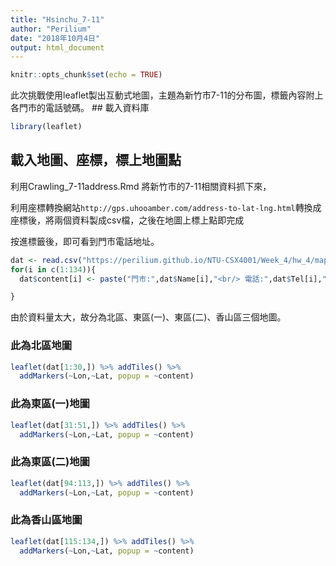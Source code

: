 ```yaml
---
title: "Hsinchu_7-11"
author: "Perilium"
date: "2018年10月4日"
output: html_document
---
```

```r
knitr::opts_chunk$set(echo = TRUE)
```
此次挑戰使用leaflet製出互動式地圖，主題為新竹市7-11的分布圖，標籤內容附上各門市的電話號碼。
## 載入資料庫
```r
library(leaflet)
```

## 載入地圖、座標，標上地圖點
利用Crawling_7-11address.Rmd 將新竹市的7-11相關資料抓下來，

利用座標轉換網站`http://gps.uhooamber.com/address-to-lat-lng.html `轉換成座標後，將兩個資料製成csv檔，之後在地圖上標上點即完成

按進標籤後，即可看到門市電話地址。

```r
dat <- read.csv("https://perilium.github.io/NTU-CSX4001/Week_4/hw_4/map/7-11raw.csv")
for(i in c(1:134)){
  dat$content[i] <- paste("門市:",dat$Name[i],"<br/> 電話:",dat$Tel[i],"<br/>地址：",dat$Add[i],sep="")

}
```
由於資料量太大，故分為北區、東區(一)、東區(二)、香山區三個地圖。

### 此為北區地圖
```r
leaflet(dat[1:30,]) %>% addTiles() %>%
  addMarkers(~Lon,~Lat, popup = ~content)
```
### 此為東區(一)地圖
```r
leaflet(dat[31:51,]) %>% addTiles() %>%
  addMarkers(~Lon,~Lat, popup = ~content)
```
### 此為東區(二)地圖
```r
leaflet(dat[94:113,]) %>% addTiles() %>%
  addMarkers(~Lon,~Lat, popup = ~content)
```
### 此為香山區地圖
```r
leaflet(dat[115:134,]) %>% addTiles() %>%
  addMarkers(~Lon,~Lat, popup = ~content)
```
